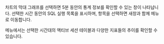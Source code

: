 <ImgLang img='db-sql-stat-details.png' desc='세션 상세 정보' />

차트의 막대 그래프를 선택하면 5분 동안의 통계 정보를 확인할 수 있는 <Cmdname sid="session_detail" className="uitext" /> 창이 나타납니다. 선택한 시간 동안의 SQL 실행 목록을 표시하며, 항목을 선택하면 새창과 함께 <Cmdname sid="instance_monitoring" className="uitext" /> 메뉴로 이동합니다.

<Cmdname sid="instance_monitoring" className="uitext" /> 메뉴에서는 선택한 시간대의 액티브 세션 테이블과 다양한 지표들의 추이를 확인할 수 있습니다.